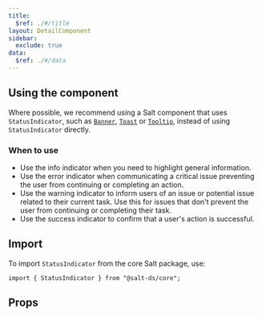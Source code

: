 ```yaml
---
title:
  $ref: ./#/title
layout: DetailComponent
sidebar:
  exclude: true
data:
  $ref: ./#/data
---
```


## Using the component

Where possible, we recommend using a Salt component that uses `StatusIndicator`, such as [`Banner`](/salt/components/banner), [`Toast`](/salt/components/toast) or [`Tooltip`](/salt/components/tooltip), instead of using `StatusIndicator` directly.

### When to use

- Use the info indicator when you need to highlight general information.
- Use the error indicator when communicating a critical issue preventing the user from continuing or completing an action.
- Use the warning indicator to inform users of an issue or potential issue related to their current task. Use this for issues that don't prevent the user from continuing or completing their task.
- Use the success indicator to confirm that a user's action is successful.

## Import

To import `StatusIndicator` from the core Salt package, use:

```
import { StatusIndicator } from "@salt-ds/core";
```

## Props

<PropsTable componentName="StatusIndicator" />
